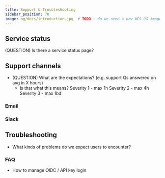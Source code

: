 ```yaml
---
title: Support & Troubleshooting
sidebar_position: 70
image: og/docs/introduction.jpg  # TODO - do we need a new WCS OG image?
---
```


## Service status

(QUESTION) Is there a service status page?

## Support channels

- (QUESTION) What are the expectations? (e.g. support Qs answered on avg in X hours)
  - Is that what this means?
      Severity 1 - max 1h
      Severity 2 - max 4h
      Severity 3 - max 1bd

### Email

### Slack

## Troubleshooting

- What kinds of problems do we expect users to encounter?

### FAQ

- How to manage OIDC / API key login
